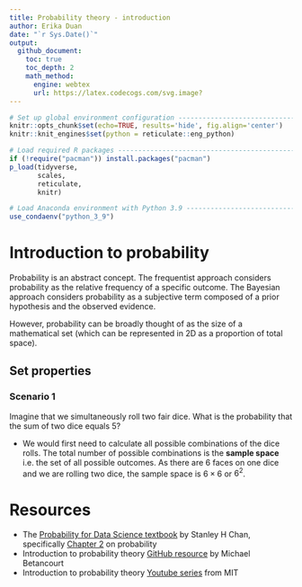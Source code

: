 ```yaml
---
title: Probability theory - introduction 
author: Erika Duan  
date: "`r Sys.Date()`"  
output: 
  github_document:
    toc: true
    toc_depth: 2
    math_method:
      engine: webtex
      url: https://latex.codecogs.com/svg.image?
---  
```


```r
# Set up global environment configuration --------------------------------------
knitr::opts_chunk$set(echo=TRUE, results='hide', fig.align='center')   
knitr::knit_engines$set(python = reticulate::eng_python)   
```

```r
# Load required R packages -----------------------------------------------------
if (!require("pacman")) install.packages("pacman") 
p_load(tidyverse,
       scales,
       reticulate,
       knitr) 

# Load Anaconda environment with Python 3.9 ------------------------------------
use_condaenv("python_3_9")
```


# Introduction to probability  

Probability is an abstract concept. The frequentist approach considers probability as the relative frequency of a specific outcome. The Bayesian approach considers probability as a subjective term composed of a prior hypothesis and the observed evidence.  

However, probability can be broadly thought of as the size of a mathematical set (which can be represented in 2D as a proportion of total space).  


## Set properties  

### Scenario 1  

Imagine that we simultaneously roll two fair dice. What is the probability that the sum of two dice equals 5?   

+ We would first need to calculate all possible combinations of the dice rolls. The total number of possible combinations is the **sample space** i.e. the set of all possible outcomes. As there are 6 faces on one dice and we are rolling two dice, the sample space is $6\times6$ or $6^2$.    





# Resources  
+ The [Probability for Data Science textbook](https://probability4datascience.com/) by Stanley H Chan, specifically [Chapter 2](https://drive.google.com/file/d/1v9jLsbwG5Tl5d7XfLCfmhHuOkZZUOVNa/view) on probability     
+ Introduction to probability theory [GitHub resource](https://betanalpha.github.io/assets/case_studies/probability_theory.html) by Michael Betancourt   
+ Introduction to probability theory [Youtube series](https://www.youtube.com/playlist?list=PLUl4u3cNGP60hI9ATjSFgLZpbNJ7myAg6) from MIT   
  
